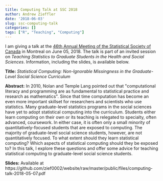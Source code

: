 ```yaml
---
title: Computing Talk at SSC 2018
author: Andrew Zieffler
date: '2018-06-03'
slug: ssc-computing-talk
categories: []
tags: ["R", "Teaching", "Computing"]
---
```


I am giving a talk at the [46th Annual Meeting of the Statistical Society of Canada](https://ssc.ca/en/publications/ssc-liaison/vol-32-1-february-2018/ssc-2018-46th-annual-meeting-statistical-society) in Montreal on June 05, 2018. The talk is part of an invited session on *Teaching Statistics to Graduate Students in the Health and Social Sciences*. Information, including the slides, is available below.

**Title:** *Statistical Computing: Non-Ignorable Missingness in the Graduate-Level Social Science Curriculum*

**Abstract:** In 2010, Nolan and Temple Lang pointed out that \"computational literacy and programming are as fundamental to statistical practice and research as mathematics\". Since that time computation has become an even more important skillset for researchers and scientists who use statistics. Many graduate-level statistics programs in the social sciences have yet to adopt statistical computing into the curriculum. Students either learn computing on their own or its teaching is relegated to specialty, often advanced, coursework. In either case, it is often only a small minority of quantitatively-focused students that are exposed to computing. The majority of graduate-level social science students, however, are not quantitatively focused. To what extent should they learn statistical computing? Which aspects of statistical computing should they be exposed to? In this talk, I explore these questions and offer some advice for teaching statistical computing to graduate-level social science students.

**Slides:** Available at https://github.com/zief0002/website/raw/master/public/files/computing-talk-2018-05-07.pdf



